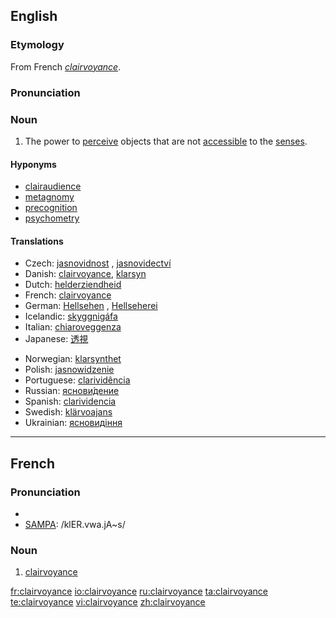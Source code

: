 ==English==
{{wikipedia}}
===Etymology===
From French ''[[#French|clairvoyance]]''.

===Pronunciation===
{{IPA|/klɛəˈvɔɪəns/}}

===Noun===
{{en-noun|-}}

# The power to [[perceive]] objects that are not [[accessible]] to the [[sense]]s.

====Hyponyms====
*[[clairaudience]]
*[[metagnomy]]
*[[precognition]]
*[[psychometry]]

====Translations====
{{top}}
*Czech: [[jasnovidnost]] {{f}}, [[jasnovidectví]] {{n}}
*Danish: [[clairvoyance]], [[klarsyn]]
*Dutch: [[helderziendheid]] {{f}}
*French: [[clairvoyance#French|clairvoyance]] {{f}}
*German: [[Hellsehen]] {{n}}, [[Hellseherei]] {{f}}
*Icelandic: [[skyggnigáfa]]
*Italian: [[chiaroveggenza]] {{f}}
*Japanese: [[透視]]
{{mid}}
*Norwegian: [[klarsynthet]]
*Polish: [[jasnowidzenie]]
*Portuguese: [[clarividência]]
*Russian: [[яснови́дение]]
*Spanish: [[clarividencia]]
*Swedish: [[klärvoajans]]
*Ukrainian: [[ясновидіння]]
{{bottom}}

----

==French==

===Pronunciation===
*{{IPA|/klɛʁvwajɑ̃s/}}
*[[w:SAMPA|SAMPA]]: /klER.vwa.jA~s/

===Noun===
{{fr-noun|f}}

# [[clairvoyance#English|clairvoyance]]

[[fr:clairvoyance]]
[[io:clairvoyance]]
[[ru:clairvoyance]]
[[ta:clairvoyance]]
[[te:clairvoyance]]
[[vi:clairvoyance]]
[[zh:clairvoyance]]